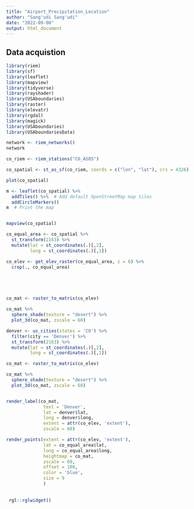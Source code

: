 ```yaml
---
title: "Airport_Precipitation_Location"
author: "Sang'udi Sang'udi"
date: "2022-09-08"
output: html_document
---
```





## Data acquistion
```r


library(riem)
library(sf)
library(leaflet)
library(mapview)
library(tidyverse)
library(rayshader)
library(USAboundaries)
library(raster)
library(elevatr)
library(rgdal)
library(magick)
library(USAboundaries)
library(USAboundariesData)

```
```r
network <- riem_networks()
network

co_riem <- riem_stations("CO_ASOS")

co_spatial <- st_as_sf(co_riem, coords = c("lon", "lat"), crs = 4326)

plot(co_spatial)

```

```r
m <- leaflet(co_spatial) %>%
  addTiles() %>%  # Add default OpenStreetMap map tiles
  addCircleMarkers()
m  # Print the map



```


```r
mapview(co_spatial)


```

```r
co_equal_area <- co_spatial %>%
  st_transform(2163) %>%
  mutate(lat = st_coordinates(.)[,2],
         long = st_coordinates(.)[,1])

co_elev <- get_elev_raster(co_equal_area, z = 6) %>%
  crop(., co_equal_area)






```

```r
co_mat <- raster_to_matrix(co_elev)

co_mat %>%
  sphere_shade(texture = "desert") %>%
  plot_3d(co_mat, zscale = 60)

```

```r
denver <- us_cities(states = 'CO') %>%
  filter(city == 'Denver') %>%
  st_transform(2163) %>%
  mutate(lat = st_coordinates(.)[,2],
         long = st_coordinates(.)[,1])

co_mat <- raster_to_matrix(co_elev)

co_mat %>%
  sphere_shade(texture = "desert") %>%
  plot_3d(co_mat, zscale = 60)


render_label(co_mat,
              text = 'Denver',
              lat = denver$lat,
              long = denver$long,
              extent = attr(co_elev, 'extent'),
              zscale = 60)

render_points(extent = attr(co_elev, 'extent'),
              lat = co_equal_area$lat,
              long = co_equal_area$long,
              heightmap = co_mat,
              zscale = 60,
              offset = 100,
              color = 'blue',
              size = 9
              )
              
            
 rgl::rglwidget()             
              
```              
              
              
              



















